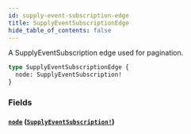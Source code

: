 ```yaml
---
id: supply-event-subscription-edge
title: SupplyEventSubscriptionEdge
hide_table_of_contents: false
---
```



A SupplyEventSubscription edge used for pagination.

```graphql
type SupplyEventSubscriptionEdge {
  node: SupplyEventSubscription!
}
```


### Fields

#### [`node`](#) ([`SupplyEventSubscription!`](/supply/api/graphql-admin/reference/objects/supply-event-subscription))







